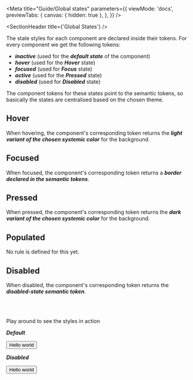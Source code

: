 
<Meta
  title="Guide/Global states"
  parameters={{
    viewMode: 'docs',
    previewTabs: {
      canvas: { hidden: true },
    },
  }}
/>

<SectionHeader title={'Global States'} />

The state styles for each component are declared inside their tokens. For every component we get the following tokens:

- **_inactive_** (used for the **_default state_** of the component)
- **_hover_** (used for the **_Hover_** state)
- **_focused_** (used for **_Focus_** state)
- **_active_** (used for the **_Pressed_** state)
- **_disabled_** (used for **_Disabled_** state)

The component tokens for these states point to the semantic tokens, so basically the states are centralised based on the chosen theme.

## Hover

When hovering, the component's corresponding token returns the **_light variant of the chosen systemic color_** for the background.

## Focused

When focused, the component's corresponding token returns a **_border declared in the semantic tokens_**.

## Pressed

When pressed, the component's corresponding token returns the **_dark variant of the chosen systemic color_** for the background.

## Populated

No rule is defined for this yet.

## Disabled

When disabled, the component's corresponding token returns the **_disabled-state semantic token_**.

<br />
<br />

Play around to see the styles in action

**_Default_**

<ThemeWrapper>
  <Stack>
    <Button dataTestId={'size-lg'}>Hello world</Button>
    <TextField label={'Label'} />
    <Filter
      defaultValue={{ value: 'ice cream', label: 'Ice cream' }}
      items={[
        { value: 'chocolate', label: 'Chocolate' },
        { value: 'banana', label: 'Banana' },
      ]}
      label={'Label'}
    />
  </Stack>
</ThemeWrapper>

**_Disabled_**

<ThemeWrapper>
  <Stack>
    <Button dataTestId={'size-lg'} isDisabled>
      Hello world
    </Button>
    <TextField label={'Label'} isDisabled />
    <Filter
      isDisabled
      defaultValue={{ value: 'ice cream', label: 'Ice cream' }}
      items={[
        { value: 'chocolate', label: 'Chocolate' },
        { value: 'banana', label: 'Banana' },
      ]}
      label={'Label'}
    />
  </Stack>
</ThemeWrapper>
